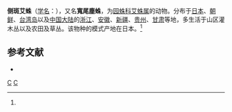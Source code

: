 {{Speciesbox 
| taxon = Cyclosa laticauda
| binomial_authority = (Bosenberg et Strand, 1906)<ref name='id13614'>{{cite web| url =http://www.bioinfo.cn/db05/BjdwSpecies.php?action=view&id=13614| title =侧斑艾蛛| work =《中国动物物种编目数据库》| publisher =中国科学院微生物研究所| author =中国科学院动物研究所| accessdate =2009-04-28| deadurl =yes| archiveurl =https://web.archive.org/web/20160305001040/http://www.bioinfo.cn/db05/BjdwSpecies.php?action=view&id=13614| archivedate =2016-03-05}}</ref>
}}

'''侧斑艾蛛'''（[[学名|学名]]：{{lang|la|''Cyclosa laticauda''}}），又名'''寬尾塵蛛'''，为[[园蛛科|园蛛科]][[艾蛛属|艾蛛属]]的动物。分布于[[日本|日本]]、[[朝鲜|朝鲜]]、[[台湾岛|台湾岛]]以及[[中国大陆|中国大陆]]的[[浙江|浙江]]、[[安徽|安徽]]、[[新疆|新疆]]、[[贵州|贵州]]、[[甘肃|甘肃]]等地，多生活于山区灌木丛以及农田及草丛。该物种的模式产地在日本。<ref name='id13614'/>

== 参考文献 ==
{{reflist}}
* {{TaiBNET| zh=寬尾塵蛛 | id=312470 | binomial=Cyclosa laticauda | authority=Boes.et Str., 1906 | var= | accessdate=2013-01-24}}
{{taxonbar}}
[[Category:_1906年描述的动物|C]]
[[Category:艾蛛属|C]]